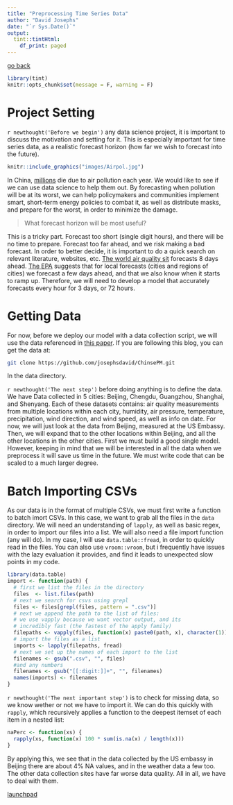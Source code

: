 ```yaml
---
title: "Preprocessing Time Series Data"
author: "David Josephs"
date: "`r Sys.Date()`"
output: 
  tint::tintHtml:
    df_print: paged
---
```



[go back](index.html)

```r
library(tint)
knitr::opts_chunk$set(message = F, warning = F)
```

# Project Setting

`r newthought('Before we begin')` any data science project, it is important to discuss the motivation and setting for it. This is especially important for time series data, as a realistic forecast horizon (how far we wish to forecast into the future). 

```r
knitr::include_graphics("images/Airpol.jpg")
```

In China, [millions](https://www.cnbc.com/2017/02/14/around-22-million-deaths-in-india-and-china-from-air-pollution-study.html) die due to air pollution each year. We would like to see if we can use data science to help them out. By forecasting when pollution will be at its worst, we can help policymakers and communities implement smart, short-term energy policies to combat it, as well as distribute masks, and prepare for the worst, in order to minimize the damage.

> What forecast horizon will be most useful?

This is a tricky part. Forecast too short (single digit hours), and there will be no time to prepare. Forecast too far ahead, and we risk making a bad forecast. In order to better decide, it is important to do a quick search on relevant literature, websites, etc. [The world air quality sit](http://aqicn.org/forecast/world/) forecasts 8 days ahead. [The EPA](https://www3.epa.gov/airnow/aq_forecasting_guidance-1016.pdf) suggests that for local forecasts (cities and regions of cities) we forecast a few days ahead, and that we also know when it starts to ramp up. Therefore, we will need to develop a model that accurately forecasts every hour for 3 days, or 72 hours.

# Getting Data

For now, before we deploy our model with a data collection script, we will use the data referenced in [this paper](https://agupubs.onlinelibrary.wiley.com/doi/full/10.1002/2016JD024877). If you are following this blog, you can get the data at:

```sh
git clone https://github.com/josephsdavid/ChinsePM.git
```

In the data directory.

`r newthought('The next step')` before doing anything is to define the data. We have Data collected in 5 cities: Beijing, Chengdu, Guangzhou, Shanghai, and Shenyang. Each of these datasets contains: air quality measurements from multiple locations within each city, humidity, air pressure, temperature, precipitation, wind direction, and wind speed, as well as info on date. For now, we will just look at the data from Beijing, measured at the US Embassy. Then, we will expand that to the other locations within Beijing, and all the other locations in the other cities. First we must build a good single model. However, keeping in mind that we will be interested in all the data when we preprocess it will save us time in the future. We must write code that can be scaled to a much larger degree.

# Batch Importing CSVs

As our data is in the format of multiple CSVs, we must first write a function to batch imort CSVs. In this case, we want to grab all the files in the `data` directory. We will need an understanding of `lapply`, as well as basic regex, in order to import our files into a list. We will also need a file import function (any will do). In my case, I will use `data.table::fread`, in order to quickly read in the files. You can also use `vroom::vroom`, but i frequently have issues with the lazy evaluation it provides, and find it leads to unexpected slow points in my code. 

```r
library(data.table)
import <- function(path) {
  # first we list the files in the directory
  files  <- list.files(path)
  # next we search for csvs using grepl
  files <- files[grepl(files, pattern = ".csv")]
  # next we append the path to the list of files:
  # we use vapply because we want vector output, and its 
  # incredibly fast (the fastest of the apply family)
  filepaths <- vapply(files, function(x) paste0(path, x), character(1))
  # import the files as a list
  imports <- lapply(filepaths, fread)
  # next we set up the names of each import to the list
  filenames <- gsub(".csv", "", files)
  #and any numbers
  filenames <- gsub("[[:digit:]]+", "", filenames)
  names(imports) <- filenames
}
```

`r newthought('The next important step')` is to check for missing data, so we know wether or not we have to import it. We can do this quickly with `rapply`, which recursively applies a function to the deepest itemset of each item in a nested list:

```r
naPerc <- function(xs) { 
  rapply(xs, function(x) 100 * sum(is.na(x) / length(x)))
}
```

By applying this, we see that in the data collected by the US embassy in Beijing there are about 4% NA values, and in the weather data a few too. The other data collection sites have far worse data quality. All in all, we have to deal with them.

[launchpad](index.html#my-blog)
